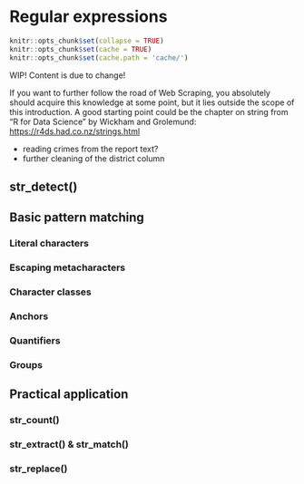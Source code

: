 # Regular expressions {#regex}

``` r
knitr::opts_chunk$set(collapse = TRUE)
knitr::opts_chunk$set(cache = TRUE)
knitr::opts_chunk$set(cache.path = 'cache/')
```

WIP! Content is due to change!

 If you want to further follow the road of
Web Scraping, you absolutely should acquire this knowledge at some point, but it
lies outside the scope of this introduction. A good starting point could be the
chapter on string from "R for Data Science" by Wickham and Grolemund:
<https://r4ds.had.co.nz/strings.html>{target="_blank"}

* reading crimes from the report text?
* further cleaning of the district column

## str_detect()


## Basic pattern matching

### Literal characters

### Escaping metacharacters

### Character classes

### Anchors

### Quantifiers

### Groups


## Practical application

### str_count()

### str_extract() & str_match()

### str_replace()